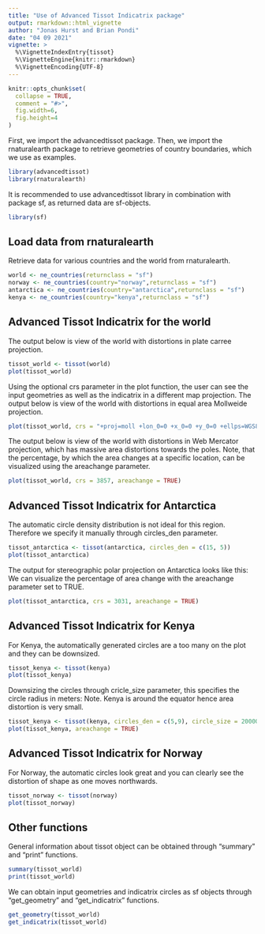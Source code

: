 ```yaml
---
title: "Use of Advanced Tissot Indicatrix package"
output: rmarkdown::html_vignette
author: "Jonas Hurst and Brian Pondi"
date: "04 09 2021"
vignette: >
  %\VignetteIndexEntry{tissot}
  %\VignetteEngine{knitr::rmarkdown}
  %\VignetteEncoding{UTF-8}
---
```


```r
knitr::opts_chunk$set(
  collapse = TRUE,
  comment = "#>",
  fig.width=6,
  fig.height=4
) 
```

First, we import the advancedtissot package.
Then, we import the rnaturalearth package
to retrieve geometries of country boundaries, which we use as examples.

```r
library(advancedtissot)
library(rnaturalearth)
```

It is recommended to use advancedtissot library in combination with package sf,
as returned data are sf-objects.
```r
library(sf)
```


## Load data from rnaturalearth
Retrieve data for various countries and the world from rnaturalearth.
```r
world <- ne_countries(returnclass = "sf")
norway <- ne_countries(country="norway",returnclass = "sf")
antarctica <- ne_countries(country="antarctica",returnclass = "sf")
kenya <- ne_countries(country="kenya",returnclass = "sf")
```

## Advanced Tissot Indicatrix for the world

The output below is view of the world with distortions in plate carree projection.

```r
tissot_world <- tissot(world)
plot(tissot_world)
```

Using the optional crs parameter in the plot function, the user can see the
input geometries as well as the indicatrix in a different map projection.
The output below is view of the world with distortions in equal area 
Mollweide projection.
```r
plot(tissot_world, crs = "+proj=moll +lon_0=0 +x_0=0 +y_0=0 +ellps=WGS84 +datum=WGS84 +units=m no_defs")
```

The output below is view of the world with distortions in Web Mercator projection,
which has massive area distortions towards the poles. Note, that the percentage,
by which the area changes at a specific location, can be visualized using the
areachange parameter.
```r
plot(tissot_world, crs = 3857, areachange = TRUE)
```


## Advanced Tissot Indicatrix for Antarctica

The automatic circle density distribution is not ideal for this region. Therefore we specify it manually through circles_den parameter.

```r
tissot_antarctica <- tissot(antarctica, circles_den = c(15, 5))
plot(tissot_antarctica)
```

The output for stereographic polar projection on Antarctica looks like this:
We can visualize the percentage of area change with the areachange parameter set to TRUE.

```r
plot(tissot_antarctica, crs = 3031, areachange = TRUE)
```

## Advanced Tissot Indicatrix for Kenya

For Kenya, the automatically generated circles are a too many on the plot and they can be downsized.

```r
tissot_kenya <- tissot(kenya)
plot(tissot_kenya)
```

Downsizing the circles through cricle_size parameter, this specifies the circle
radius in meters:
Note. Kenya is around the equator hence area distortion is very small.

```r
tissot_kenya <- tissot(kenya, circles_den = c(5,9), circle_size = 20000)
plot(tissot_kenya, areachange = TRUE)
```

## Advanced Tissot Indicatrix for Norway

For Norway, the automatic circles look great and you can clearly see the distortion of shape as one moves northwards.

```r
tissot_norway <- tissot(norway)
plot(tissot_norway)
```

## Other functions

General information about tissot object can be obtained through "summary" and "print" functions.

```r
summary(tissot_world)
print(tissot_world)
```

We can obtain input geometries and indicatrix circles as sf objects through
"get_geometry" and "get_indicatrix" functions.

```r
get_geometry(tissot_world)
get_indicatrix(tissot_world)
```


